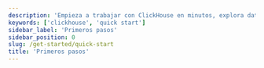 ```yaml
---
description: 'Empieza a trabajar con ClickHouse en minutos, explora datos de ejemplo y desarrolla tu solución.'
keywords: ['clickhouse', 'quick start']
sidebar_label: 'Primeros pasos'
sidebar_position: 0
slug: /get-started/quick-start
title: 'Primeros pasos'
---
```



<div style={{
    display: 'inline-flex',
    flexDirection: 'column',
    width: '100%',
    maxWidth: 'calc(700px + 1rem)'
}}>
    <div style={{
        display: 'flex',
        flexDirection: 'row',
        flexWrap: 'wrap',
        gap: '1rem',
        marginBottom: '1rem',
        width: '100%',
        '@media (max-width: 996px)': {
            flexDirection: 'column'
        }
    }}>
        <div style={{
            flex: '1 1 300px',
            minWidth: '0',
            maxWidth: '100%',
            '@media (max-width: 996px)': {
                width: '100%',
                maxWidth: 'none',
                flex: '1 1 auto'
            }
        }}>
            <Link to="/getting-started/quick-start/cloud" style={{textDecoration: 'none', width: '100%'}}>
            <CardSecondary
                badgeState="success"
                badgeText="Recomendado"
                description="Aprenderás a crear un servicio de ClickHouse, conectarte 
                y añadir datos mediante CDC, consola SQL, cliente local o carga de archivos."
                icon="cloud"
                infoText="Empezar"
                infoUrl="clickhouse.com/docs/getting-started/quick-start/cloud"
                title="Primeros pasos con ClickHouse Cloud"
                style={{width: '100%', height: '100%'}}
            />
            </Link>
        </div>
        <div style={{
            flex: '1 1 300px',
            minWidth: '0',
            maxWidth: '100%',
            '@media (max-width: 996px)': {
                width: '100%',
                maxWidth: 'none',
                flex: '1 1 auto'
            }
        }}>
            <Link to="/getting-started/quick-start/oss" style={{textDecoration: 'none', width: '100%'}}>
            <CardSecondary
                badgeState="success"
                description="Aprenderás a instalar el servidor y el cliente localmente, 
                crear una tabla con datos de ejemplo y descubrir varias formas de 
                cargar tus propios datos en ClickHouse.
                "
                icon="server"
                infoText="Empezar"
                infoUrl="clickhouse.com/docs/getting-started/quick-start/oss"
                title="Primeros pasos con ClickHouse OSS"
                style={{width: '100%', height: '100%'}}
            />
            </Link>
        </div>
    </div>
    <div style={{
        width: '100%',
        '@media (max-width: 996px)': {
            maxWidth: '100%',
            margin: '0'
        }
    }}>
        <Link to="/cloud/overview" style={{textDecoration: 'none', width: '100%'}}>
          <CardPromotion
              icon="question"
              label="No estás seguro de cuál elegir? Haz clic aquí para conocer las diferencias entre ClickHouse Cloud y ClickHouse OSS."
              style={{
                  display: 'flex',
                  flex: '1',
                  width: '100%',
                  minHeight: 'auto',
                  alignItems: 'flex-start',
                  padding: '1rem',
                  boxSizing: 'border-box',
                  cursor: 'pointer'
              }}
          />
        </Link>
    </div>
</div>
